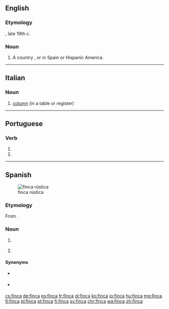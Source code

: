 ==English==

===Etymology===
{{borrowing|en|es|finca}}, late 19th c.

===Noun===
{{en-noun}}

# A country {{l|en|estate}}, {{l|en|farm}} or {{l|en|ranch}} in Spain or Hispanic America.

----

==Italian==

===Noun===
{{it-noun|f}}

# [[column]] (in a table or register)

----

==Portuguese==

===Verb===
{{pt-verb-form}}

# {{pt-verb form of|fincar|ar|indicative|present|singular|third}}
# {{pt-verb form of|fincar|ar|imperative|affirmative|singular|second}}

----

==Spanish==
{{wikipedia|lang=es}}
[[Image:Finca-CanFrareVerd-Ibiza.JPG|thumb|finca rústica]]

===Etymology===
From {{l|es|fincar}}.

===Noun===
{{es-noun|f}}

# {{l|en|real estate}} {{gloss|typically rural and including land but also urban}}
# {{l|en|farm}}

====Synonyms====
* {{sense|real estate}} {{l|es|bien inmueble}}
* {{sense|farm}} {{l|es|hacienda}}

[[cs:finca]]
[[de:finca]]
[[es:finca]]
[[fr:finca]]
[[gl:finca]]
[[ko:finca]]
[[io:finca]]
[[hu:finca]]
[[mg:finca]]
[[fj:finca]]
[[pl:finca]]
[[pt:finca]]
[[fi:finca]]
[[sv:finca]]
[[chr:finca]]
[[wa:finca]]
[[zh:finca]]